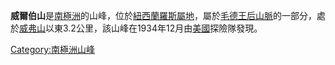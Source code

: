 {{coord|86|58|S|152|37|W|display=title}}

'''威爾伯山'''是[[南極洲|南極洲]]的山峰，位於[[紐西蘭羅斯屬地|紐西蘭羅斯屬地]]，屬於[[毛德王后山脈|毛德王后山脈]]的一部分，處於[[威弗山|威弗山]]以東3.2公里，該山峰在1934年12月由[[美國|美國]]探險隊發現。

{{Antarctica-geo-stub}}
[[Category:南極洲山峰|Category:南極洲山峰]]